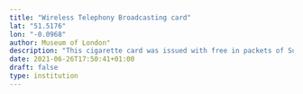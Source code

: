 ```yaml
---
title: "Wireless Telephony Broadcasting card"
lat: "51.5176"
lon: "-0.0968"
author: Museum of London"
description: "This cigarette card was issued with free in packets of Sunripe Cigarettes. It was part of a series of the 'Wireless Telephony Broadcasting cards depicting popular BBC radio presenters and programmes. This, number 2 in the series, is a sepia photographic print of Uncle Rex Palmer before the microphone in the radio studio. On the reverse is printed information about this popular broadcaster who, as well as presenting children's hour, was also the Director of the BBC London Station."
date: 2021-06-26T17:50:41+01:00
draft: false
type: institution
---
```

